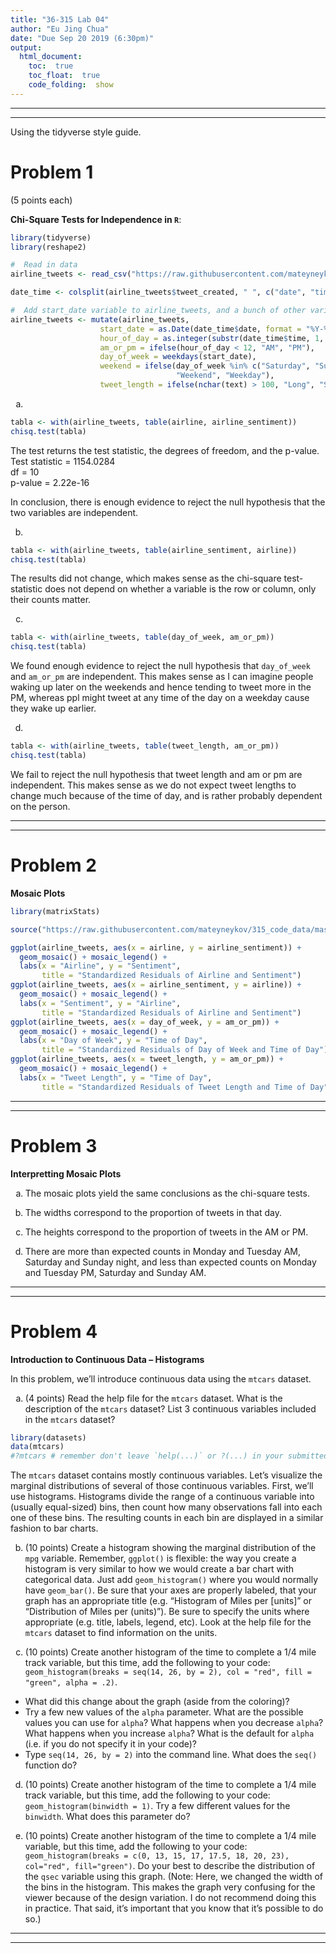 ```yaml
---
title: "36-315 Lab 04"
author: "Eu Jing Chua"
date: "Due Sep 20 2019 (6:30pm)"
output: 
  html_document:
    toc:  true
    toc_float:  true
    code_folding:  show
---
```



***
***

Using the tidyverse style guide.

#  Problem 1

(5 points each)

**Chi-Square Tests for Independence in `R`**:  

```r
library(tidyverse)
library(reshape2)

#  Read in data
airline_tweets <- read_csv("https://raw.githubusercontent.com/mateyneykov/315_code_data/master/data/Tweets.csv")

date_time <- colsplit(airline_tweets$tweet_created, " ", c("date", "time", "zone"))

#  Add start_date variable to airline_tweets, and a bunch of other variables
airline_tweets <- mutate(airline_tweets,
                    start_date = as.Date(date_time$date, format = "%Y-%m-%d"),
                    hour_of_day = as.integer(substr(date_time$time, 1, 2)),
                    am_or_pm = ifelse(hour_of_day < 12, "AM", "PM"),
                    day_of_week = weekdays(start_date),
                    weekend = ifelse(day_of_week %in% c("Saturday", "Sunday"), 
                                     "Weekend", "Weekday"),
                    tweet_length = ifelse(nchar(text) > 100, "Long", "Short"))
```

a.  

```r
tabla <- with(airline_tweets, table(airline, airline_sentiment))
chisq.test(tabla)
```

The test returns the test statistic, the degrees of freedom, and the p-value.  
Test statistic = 1154.0284  
df = 10  
p-value = 2.22e-16

In conclusion, there is enough evidence to reject the null hypothesis that the two variables are independent.


b.  

```r
tabla <- with(airline_tweets, table(airline_sentiment, airline))
chisq.test(tabla)
```

The results did not change, which makes sense as the chi-square test-statistic does not depend on whether a variable is the row or column, only their counts matter.

c.  

```r
tabla <- with(airline_tweets, table(day_of_week, am_or_pm))
chisq.test(tabla)
```

We found enough evidence to reject the null hypothesis that `day_of_week` and `am_or_pm` are independent. This makes sense as I can imagine people waking up later on the weekends and hence tending to tweet more in the PM, whereas ppl might tweet at any time of the day on a weekday cause they wake up earlier.

d.  

```r
tabla <- with(airline_tweets, table(tweet_length, am_or_pm))
chisq.test(tabla)
```

We fail to reject the null hypothesis that tweet length and am or pm are independent. This makes sense as we do not expect tweet lengths to change much because of the time of day, and is rather probably dependent on the person.


***
***


#  Problem 2

**Mosaic Plots**

```r
library(matrixStats)
```

```r
source("https://raw.githubusercontent.com/mateyneykov/315_code_data/master/code/geom_mosaic.R")
```

```r
ggplot(airline_tweets, aes(x = airline, y = airline_sentiment)) +
  geom_mosaic() + mosaic_legend() +
  labs(x = "Airline", y = "Sentiment",
       title = "Standardized Residuals of Airline and Sentiment")
ggplot(airline_tweets, aes(x = airline_sentiment, y = airline)) +
  geom_mosaic() + mosaic_legend() +
  labs(x = "Sentiment", y = "Airline",
       title = "Standardized Residuals of Airline and Sentiment")
ggplot(airline_tweets, aes(x = day_of_week, y = am_or_pm)) +
  geom_mosaic() + mosaic_legend() +
  labs(x = "Day of Week", y = "Time of Day",
       title = "Standardized Residuals of Day of Week and Time of Day")
ggplot(airline_tweets, aes(x = tweet_length, y = am_or_pm)) +
  geom_mosaic() + mosaic_legend() +
  labs(x = "Tweet Length", y = "Time of Day",
       title = "Standardized Residuals of Tweet Length and Time of Day")
```


***
***


#  Problem 3

**Interpretting Mosaic Plots**

a.  The mosaic plots yield the same conclusions as the chi-square tests.

b.  The widths correspond to the proportion of tweets in that day.
 
c.  The heights correspond to the proportion of tweets in the AM or PM.

d.  There are more than expected counts in Monday and Tuesday AM, Saturday and Sunday night, and less than expected counts on Monday and Tuesday PM, Saturday and Sunday AM.


***
***


#  Problem 4

**Introduction to Continuous Data -- Histograms**

In this problem, we'll introduce continuous data using the `mtcars` dataset.  

a.  (4 points)  Read the help file for the `mtcars` dataset.  What is the description of the `mtcars` dataset?  List 3 continuous variables included in the `mtcars` dataset?

```r
library(datasets)
data(mtcars)
#?mtcars # remember don't leave `help(...)` or ?(...) in your submitted code
```

The `mtcars` dataset contains mostly continuous variables.  Let's visualize the marginal distributions of several of those continuous variables.  First, we'll use histograms.  Histograms divide the range of a continuous variable into (usually equal-sized) bins, then count how many observations fall into each one of these bins.  The resulting counts in each bin are displayed in a similar fashion to bar charts.

b.  (10 points)  Create a histogram showing the marginal distribution of the `mpg` variable.  Remember, `ggplot()` is flexible:  the way you create a histogram is very similar to how we would create a bar chart with categorical data.  Just add `geom_histogram()` where you would normally have `geom_bar()`.  Be sure that your axes are properly labeled, that your graph has an appropriate title (e.g. "Histogram of Miles per [units]" or "Distribution of Miles per (units)").  Be sure to specify the units where appropriate (e.g. title, labels, legend, etc).  Look at the help file for the `mtcars` dataset to find information on the units.

c.  (10 points)  Create another histogram of the time to complete a 1/4 mile track variable, but this time, add the following to your code:  `geom_histogram(breaks = seq(14, 26, by = 2), col = "red", fill = "green", alpha = .2)`.

+  What did this change about the graph (aside from the coloring)?
+  Try a few new values of the `alpha` parameter.  What are the possible values you can use for `alpha`?  What happens when you decrease `alpha`?  What happens when you increase `alpha`?  What is the default for `alpha` (i.e. if you do not specify it in your code)?
+  Type `seq(14, 26, by = 2)` into the command line.  What does the `seq()` function do?
    
d.  (10 points)  Create another histogram of the time to complete a 1/4 mile track variable, but this time, add the following to your code:  `geom_histogram(binwidth = 1)`.  Try a few different values for the `binwidth`.  What does this parameter do?

e.  (10 points)  Create another histogram of the time to complete a 1/4 mile variable, but this time, add the following to your code:  `geom_histogram(breaks = c(0, 13, 15, 17, 17.5, 18, 20, 23), col="red", fill="green")`.  Do your best to describe the distribution of the `qsec` variable using this graph.  (Note:  Here, we changed the width of the bins in the histogram.  This makes the graph very confusing for the viewer because of the design variation.  I do not recommend doing this in practice.  That said, it's important that you know that it's possible to do so.)


***
***

